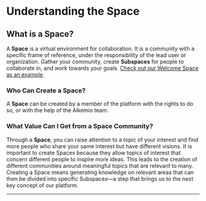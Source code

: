
# Understanding the Space

## What is a Space?

A **Space** is a virtual environment for collaboration. It is a community with a specific frame of reference, under the responsibility of the lead user or organization. Gather your community, create **Subspaces** for people to collaborate in, and work towards your goals. [Check out our Welcome Space as an example](https://alkem.io/welcome-space/dashboard).

### Who Can Create a Space?

A **Space** can be created by a member of the platform with the rights to do so, or with the help of the Alkemio team. 

### What Value Can I Get from a Space Community?

Through a **Space**, you can raise attention to a topic of your interest and find more people who share your same interest but have different visions. It is important to create Spaces because they allow topics of interest that concern different people to inspire more ideas. This leads to the creation of different communities around meaningful topics that are relevant to many. Creating a Space means generating knowledge on relevant areas that can then be divided into specific Subspaces—a step that brings us to the next key concept of our platform.

---